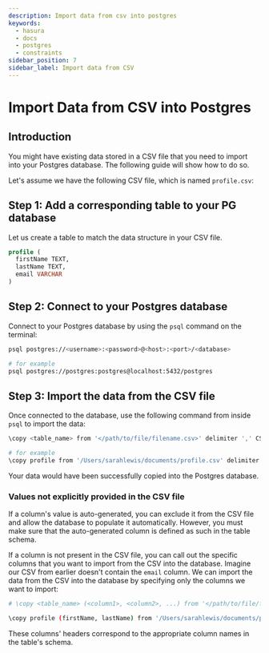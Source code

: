 ```yaml
---
description: Import data from csv into postgres
keywords:
  - hasura
  - docs
  - postgres
  - constraints
sidebar_position: 7
sidebar_label: Import data from CSV
---
```



# Import Data from CSV into Postgres

## Introduction

You might have existing data stored in a CSV file that you need to import into your Postgres database. The following
guide will show how to do so.

Let's assume we have the following CSV file, which is named `profile.csv`:

<Thumbnail src="/img/guides/sample-data-csv-file.png" alt=".csv data file" width="500px" />

## Step 1: Add a corresponding table to your PG database

Let us create a table to match the data structure in your CSV file.

```sql
profile (
  firstName TEXT,
  lastName TEXT,
  email VARCHAR
)
```

## Step 2: Connect to your Postgres database

Connect to your Postgres database by using the `psql` command on the terminal:

```bash
psql postgres://<username>:<password>@<host>:<port>/<database>

# for example
psql postgres://postgres:postgres@localhost:5432/postgres
```

## Step 3: Import the data from the CSV file

Once connected to the database, use the following command from inside `psql` to import the data:

```bash
\copy <table_name> from '</path/to/file/filename.csv>' delimiter ',' CSV HEADER;

# for example
\copy profile from '/Users/sarahlewis/documents/profile.csv' delimiter ',' CSV HEADER;
```

Your data would have been successfully copied into the Postgres database.

### Values not explicitly provided in the CSV file

If a column's value is auto-generated, you can exclude it from the CSV file and allow the database to populate it
automatically. However, you must make sure that the auto-generated column is defined as such in the table schema.

If a column is not present in the CSV file, you can call out the specific columns that you want to import from the CSV
into the database. Imagine our CSV from earlier doesn't contain the `email` column. We can import the data from the CSV
into the database by specifying only the columns we want to import:

```bash
# \copy <table_name> (<column1>, <column2>, ...) from '</path/to/file/filename.csv>' delimiter ',' CSV HEADER;

\copy profile (firstName, lastName) from '/Users/sarahlewis/documents/profile.csv' delimiter ',' CSV HEADER;
```

These columns' headers correspond to the appropriate column names in the table's schema.
